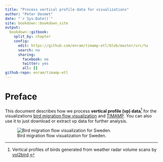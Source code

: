 ```yaml
--- 
title: "Process vertical profile data for visualizations"
author: "Peter Desmet"
date: "`r Sys.Date()`"
site: bookdown::bookdown_site
output:
  bookdown::gitbook:
    split_by: chapter
    config:
      edit: https://github.com/enram/timamp-etl/blob/master/src/%s
      search: no
      sharing:
        facebook: no
        twitter: yes
        all: []
github-repo: enram/timamp-etl
---
```


# Preface {-}

This document describes how we process **vertical profile (vp) data**[^1] for the visualizations [bird migration flow visualization](http://enram.github.io/bird-migration-flow-visualization/viz/) and [TIMAMP](http://timamp.github.io/). You can also use it to just download or extract vp data for further analysis.

[^1]: Vertical profiles of birds generated from weather radar volume scans by [vol2bird](https://github.com/adokter/vol2bird).

![Bird migration flow visualization for Sweden.](images/flow_viz_se.png)

